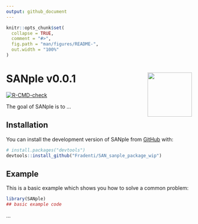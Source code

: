 ```yaml
---
output: github_document
---
```


<!-- README.md is generated from README.Rmd. Please edit that file -->

```r
knitr::opts_chunk$set(
  collapse = TRUE,
  comment = "#>",
  fig.path = "man/figures/README-",
  out.width = "100%"
)
```

# SANple v0.0.1 <img src="man/figures/sanple_draft.png" align="right" width="120" />

<!-- badges: start -->
[![R-CMD-check](https://github.com/laura-dangelo/SANple/actions/workflows/R-CMD-check.yaml/badge.svg)](https://github.com/laura-dangelo/SANple/actions/workflows/R-CMD-check.yaml)
<!-- badges: end -->

The goal of SANple is to ...

## Installation

You can install the development version of SANple from [GitHub](https://github.com/) with:

``` r
# install.packages("devtools")
devtools::install_github("Fradenti/SAN_sanple_package_wip")
```

## Example

This is a basic example which shows you how to solve a common problem:

```r
library(SANple)
## basic example code
```

...